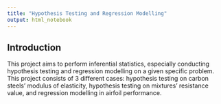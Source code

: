 ```yaml
---
title: "Hypothesis Testing and Regression Modelling"
output: html_notebook
---
```


## Introduction  
This project aims to perform inferential statistics, especially conducting hypothesis testing and regression modelling on a given specific problem. This project consists of 3 different cases: hypothesis testing on carbon steels’ modulus of elasticity, hypothesis testing on mixtures’ resistance value, and regression modelling in airfoil performance.
